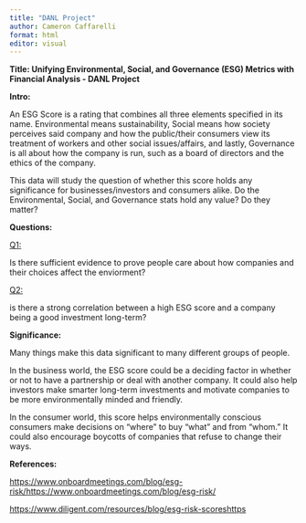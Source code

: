 ```yaml
---
title: "DANL Project"
author: Cameron Caffarelli
format: html
editor: visual
---
```


**Title: Unifying Environmental, Social, and Governance (ESG) Metrics with Financial Analysis - DANL Project**

**Intro:**

An ESG Score is a rating that combines all three elements specified in its name. Environmental means sustainability, Social means how society perceives said company and how the public/their consumers view its treatment of workers and other social issues/affairs, and lastly, Governance is all about how the company is run, such as a board of directors and the ethics of the company.

This data will study the question of whether this score holds any significance for businesses/investors and consumers alike. Do the Environmental, Social, and Governance stats hold any value? Do they matter?

**Questions:**

[Q1:]{.underline}

Is there sufficient evidence to prove people care about how companies and their choices affect the enviorment?

[Q2:]{.underline}

is there a strong correlation between a high ESG score and a company being a good investment long-term?

**Significance:**

Many things make this data significant to many different groups of people.

In the business world, the ESG score could be a deciding factor in whether or not to have a partnership or deal with another company. It could also help investors make smarter long-term investments and motivate companies to be more environmentally minded and friendly.

In the consumer world, this score helps environmentally conscious consumers make decisions on "where" to buy "what" and from "whom." It could also encourage boycotts of companies that refuse to change their ways.

**References:**

[https://www.onboardmeetings.com/blog/esg-risk/https://www.onboardmeetings.com/blog/esg-risk/](https://www.onboardmeetings.com/blog/esg-risk/)

[https://www.diligent.com/resources/blog/esg-risk-scoreshttps](https://www.diligent.com/resources/blog/esg-risk-scores)

